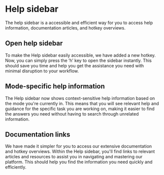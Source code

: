 
# Help sidebar

The help sidebar is a accessible and efficient way for you to access help information, documentation articles, and hotkey overviews.

<HelpSidebar />

## Open help sidebar

To make the Help sidebar easily accessible, we have added a new hotkey. Now, you can simply press the ’h’ key to open the sidebar instantly. This should save you time and help you get the assistance you need with minimal disruption to your workflow.

## Mode-specific help information

The Help sidebar now shows context-sensitive help information based on the mode you're currently in. This means that you will see relevant help and guidance for the specific task you are working on, making it easier to find the answers you need without having to search through unrelated information.

## Documentation links

We have made it simpler for you to access our extensive documentation and hotkey overviews. Within the Help sidebar, you'll find links to relevant articles and resources to assist you in navigating and mastering our platform. This should help you find the information you need quickly and efficiently.

